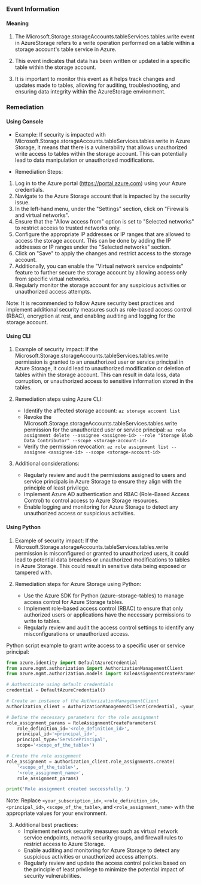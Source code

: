 
### Event Information

#### Meaning

1. The Microsoft.Storage.storageAccounts.tableServices.tables.write event in AzureStorage refers to a write operation performed on a table within a storage account's table service in Azure.

2. This event indicates that data has been written or updated in a specific table within the storage account.

3. It is important to monitor this event as it helps track changes and updates made to tables, allowing for auditing, troubleshooting, and ensuring data integrity within the AzureStorage environment.

### Remediation

#### Using Console

- Example: If security is impacted with Microsoft.Storage.storageAccounts.tableServices.tables.write in Azure Storage, it means that there is a vulnerability that allows unauthorized write access to tables within the storage account. This can potentially lead to data manipulation or unauthorized modifications.

- Remediation Steps:
1. Log in to the Azure portal (https://portal.azure.com) using your Azure credentials.
2. Navigate to the Azure Storage account that is impacted by the security issue.
3. In the left-hand menu, under the "Settings" section, click on "Firewalls and virtual networks".
4. Ensure that the "Allow access from" option is set to "Selected networks" to restrict access to trusted networks only.
5. Configure the appropriate IP addresses or IP ranges that are allowed to access the storage account. This can be done by adding the IP addresses or IP ranges under the "Selected networks" section.
6. Click on "Save" to apply the changes and restrict access to the storage account.
7. Additionally, you can enable the "Virtual network service endpoints" feature to further secure the storage account by allowing access only from specific virtual networks.
8. Regularly monitor the storage account for any suspicious activities or unauthorized access attempts.

Note: It is recommended to follow Azure security best practices and implement additional security measures such as role-based access control (RBAC), encryption at rest, and enabling auditing and logging for the storage account.

#### Using CLI

1. Example of security impact: If the Microsoft.Storage.storageAccounts.tableServices.tables.write permission is granted to an unauthorized user or service principal in Azure Storage, it could lead to unauthorized modification or deletion of tables within the storage account. This can result in data loss, data corruption, or unauthorized access to sensitive information stored in the tables.

2. Remediation steps using Azure CLI:
   - Identify the affected storage account: `az storage account list`
   - Revoke the Microsoft.Storage.storageAccounts.tableServices.tables.write permission for the unauthorized user or service principal: 
     `az role assignment delete --assignee <assignee-id> --role "Storage Blob Data Contributor" --scope <storage-account-id>`
   - Verify the permission revocation: `az role assignment list --assignee <assignee-id> --scope <storage-account-id>`

3. Additional considerations:
   - Regularly review and audit the permissions assigned to users and service principals in Azure Storage to ensure they align with the principle of least privilege.
   - Implement Azure AD authentication and RBAC (Role-Based Access Control) to control access to Azure Storage resources.
   - Enable logging and monitoring for Azure Storage to detect any unauthorized access or suspicious activities.

#### Using Python

1. Example of security impact: If the Microsoft.Storage.storageAccounts.tableServices.tables.write permission is misconfigured or granted to unauthorized users, it could lead to potential data breaches or unauthorized modifications to tables in Azure Storage. This could result in sensitive data being exposed or tampered with.

2. Remediation steps for Azure Storage using Python:
   - Use the Azure SDK for Python (azure-storage-tables) to manage access control for Azure Storage tables.
   - Implement role-based access control (RBAC) to ensure that only authorized users or applications have the necessary permissions to write to tables.
   - Regularly review and audit the access control settings to identify any misconfigurations or unauthorized access.

Python script example to grant write access to a specific user or service principal:

```python
from azure.identity import DefaultAzureCredential
from azure.mgmt.authorization import AuthorizationManagementClient
from azure.mgmt.authorization.models import RoleAssignmentCreateParameters

# Authenticate using default credentials
credential = DefaultAzureCredential()

# Create an instance of the AuthorizationManagementClient
authorization_client = AuthorizationManagementClient(credential, <your_subscription_id>)

# Define the necessary parameters for the role assignment
role_assignment_params = RoleAssignmentCreateParameters(
    role_definition_id='<role_definition_id>',
    principal_id='<principal_id>',
    principal_type='ServicePrincipal',
    scope='<scope_of_the_table>')

# Create the role assignment
role_assignment = authorization_client.role_assignments.create(
    '<scope_of_the_table>',
    '<role_assignment_name>',
    role_assignment_params)

print('Role assignment created successfully.')
```

Note: Replace `<your_subscription_id>`, `<role_definition_id>`, `<principal_id>`, `<scope_of_the_table>`, and `<role_assignment_name>` with the appropriate values for your environment.

3. Additional best practices:
   - Implement network security measures such as virtual network service endpoints, network security groups, and firewall rules to restrict access to Azure Storage.
   - Enable auditing and monitoring for Azure Storage to detect any suspicious activities or unauthorized access attempts.
   - Regularly review and update the access control policies based on the principle of least privilege to minimize the potential impact of security vulnerabilities.

